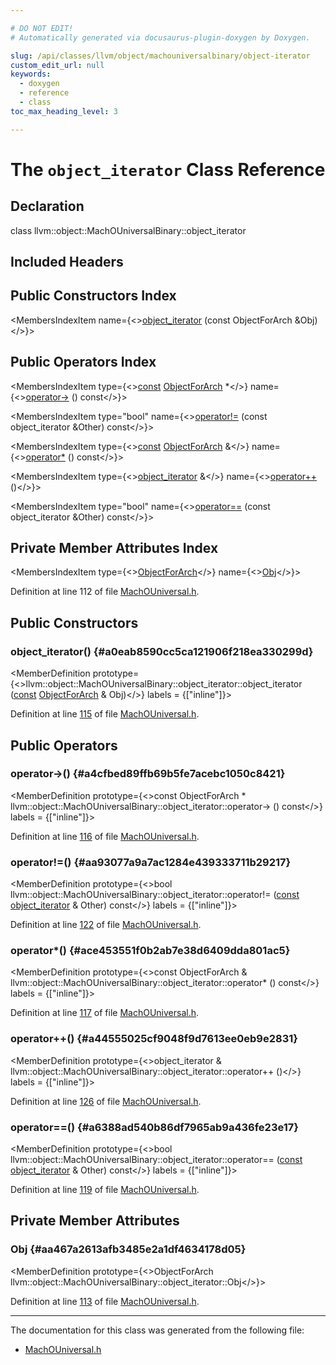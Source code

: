 ```yaml
---

# DO NOT EDIT!
# Automatically generated via docusaurus-plugin-doxygen by Doxygen.

slug: /api/classes/llvm/object/machouniversalbinary/object-iterator
custom_edit_url: null
keywords:
  - doxygen
  - reference
  - class
toc_max_heading_level: 3

---
```





# The `object_iterator` Class Reference

<DoxygenPage pluginConfig={pluginConfig}>



## Declaration

<CodeBlock>class llvm::object::MachOUniversalBinary::object_iterator</CodeBlock>

## Included Headers

<IncludesList>
<IncludesListItem
  filePath="llvm/Object/MachOUniversal.h"
  permalink="/docs/api/files/include/include/llvm/include/llvm/object/machouniversal-h"
  isLocal="true" />
</IncludesList>

## Public Constructors Index

<MembersIndex>

<MembersIndexItem
  name={<><a href="#a0eab8590cc5ca121906f218ea330299d">object&#95;iterator</a> (const ObjectForArch &amp;Obj)</>}>
</MembersIndexItem>

</MembersIndex>

## Public Operators Index

<MembersIndex>

<MembersIndexItem
  type={<><a href="/docs/api/files/lib/lib/target/lib/target/aarch64/aarch64promoteconstant-cpp/#a90f8350fecae261c25be85d38b451bff">const</a> <a href="/docs/api/classes/llvm/object/machouniversalbinary/objectforarch">ObjectForArch</a> &#42;</>}
  name={<><a href="#a4cfbed89ffb69b5fe7acebc1050c8421">operator-&gt;</a> () const</>}>
</MembersIndexItem>

<MembersIndexItem
  type="bool"
  name={<><a href="#aa93077a9a7ac1284e439333711b29217">operator!=</a> (const object&#95;iterator &amp;Other) const</>}>
</MembersIndexItem>

<MembersIndexItem
  type={<><a href="/docs/api/files/lib/lib/target/lib/target/aarch64/aarch64promoteconstant-cpp/#a90f8350fecae261c25be85d38b451bff">const</a> <a href="/docs/api/classes/llvm/object/machouniversalbinary/objectforarch">ObjectForArch</a> &amp;</>}
  name={<><a href="#ace453551f0b2ab7e38d6409dda801ac5">operator&#42;</a> () const</>}>
</MembersIndexItem>

<MembersIndexItem
  type={<><a href="/docs/api/classes/llvm/object/machouniversalbinary/object-iterator">object&#95;iterator</a> &amp;</>}
  name={<><a href="#a44555025cf9048f9d7613ee0eb9e2831">operator++</a> ()</>}>
</MembersIndexItem>

<MembersIndexItem
  type="bool"
  name={<><a href="#a6388ad540b86df7965ab9a436fe23e17">operator==</a> (const object&#95;iterator &amp;Other) const</>}>
</MembersIndexItem>

</MembersIndex>

## Private Member Attributes Index

<MembersIndex>

<MembersIndexItem
  type={<><a href="/docs/api/classes/llvm/object/machouniversalbinary/objectforarch">ObjectForArch</a></>}
  name={<><a href="#aa467a2613afb3485e2a1df4634178d05">Obj</a></>}>
</MembersIndexItem>

</MembersIndex>


Definition at line 112 of file <a href="/docs/api/files/include/include/llvm/include/llvm/object/machouniversal-h">MachOUniversal.h</a>.

<SectionDefinition>

## Public Constructors

### object&#95;iterator() {#a0eab8590cc5ca121906f218ea330299d}

<MemberDefinition
  prototype={<>llvm::object::MachOUniversalBinary::object&#95;iterator::object&#95;iterator (<a href="/docs/api/files/lib/lib/target/lib/target/aarch64/aarch64promoteconstant-cpp/#a90f8350fecae261c25be85d38b451bff">const</a> <a href="/docs/api/classes/llvm/object/machouniversalbinary/objectforarch">ObjectForArch</a> &amp; Obj)</>}
  labels = {["inline"]}>

Definition at line <a href="/docs/api/files/include/include/llvm/include/llvm/object/machouniversal-h/#l00115">115</a> of file <a href="/docs/api/files/include/include/llvm/include/llvm/object/machouniversal-h">MachOUniversal.h</a>.
</MemberDefinition>

</SectionDefinition>

<SectionDefinition>

## Public Operators

### operator-&gt;() {#a4cfbed89ffb69b5fe7acebc1050c8421}

<MemberDefinition
  prototype={<>const ObjectForArch &#42; llvm::object::MachOUniversalBinary::object&#95;iterator::operator-&gt; () const</>}
  labels = {["inline"]}>

Definition at line <a href="/docs/api/files/include/include/llvm/include/llvm/object/machouniversal-h/#l00116">116</a> of file <a href="/docs/api/files/include/include/llvm/include/llvm/object/machouniversal-h">MachOUniversal.h</a>.
</MemberDefinition>

### operator!=() {#aa93077a9a7ac1284e439333711b29217}

<MemberDefinition
  prototype={<>bool llvm::object::MachOUniversalBinary::object&#95;iterator::operator!= (<a href="/docs/api/files/lib/lib/target/lib/target/aarch64/aarch64promoteconstant-cpp/#a90f8350fecae261c25be85d38b451bff">const</a> <a href="/docs/api/classes/llvm/object/machouniversalbinary/object-iterator">object&#95;iterator</a> &amp; Other) const</>}
  labels = {["inline"]}>

Definition at line <a href="/docs/api/files/include/include/llvm/include/llvm/object/machouniversal-h/#l00122">122</a> of file <a href="/docs/api/files/include/include/llvm/include/llvm/object/machouniversal-h">MachOUniversal.h</a>.
</MemberDefinition>

### operator&#42;() {#ace453551f0b2ab7e38d6409dda801ac5}

<MemberDefinition
  prototype={<>const ObjectForArch &amp; llvm::object::MachOUniversalBinary::object&#95;iterator::operator&#42; () const</>}
  labels = {["inline"]}>

Definition at line <a href="/docs/api/files/include/include/llvm/include/llvm/object/machouniversal-h/#l00117">117</a> of file <a href="/docs/api/files/include/include/llvm/include/llvm/object/machouniversal-h">MachOUniversal.h</a>.
</MemberDefinition>

### operator++() {#a44555025cf9048f9d7613ee0eb9e2831}

<MemberDefinition
  prototype={<>object&#95;iterator &amp; llvm::object::MachOUniversalBinary::object&#95;iterator::operator++ ()</>}
  labels = {["inline"]}>

Definition at line <a href="/docs/api/files/include/include/llvm/include/llvm/object/machouniversal-h/#l00126">126</a> of file <a href="/docs/api/files/include/include/llvm/include/llvm/object/machouniversal-h">MachOUniversal.h</a>.
</MemberDefinition>

### operator==() {#a6388ad540b86df7965ab9a436fe23e17}

<MemberDefinition
  prototype={<>bool llvm::object::MachOUniversalBinary::object&#95;iterator::operator== (<a href="/docs/api/files/lib/lib/target/lib/target/aarch64/aarch64promoteconstant-cpp/#a90f8350fecae261c25be85d38b451bff">const</a> <a href="/docs/api/classes/llvm/object/machouniversalbinary/object-iterator">object&#95;iterator</a> &amp; Other) const</>}
  labels = {["inline"]}>

Definition at line <a href="/docs/api/files/include/include/llvm/include/llvm/object/machouniversal-h/#l00119">119</a> of file <a href="/docs/api/files/include/include/llvm/include/llvm/object/machouniversal-h">MachOUniversal.h</a>.
</MemberDefinition>

</SectionDefinition>

<SectionDefinition>

## Private Member Attributes

### Obj {#aa467a2613afb3485e2a1df4634178d05}

<MemberDefinition
  prototype={<>ObjectForArch llvm::object::MachOUniversalBinary::object&#95;iterator::Obj</>}>

Definition at line <a href="/docs/api/files/include/include/llvm/include/llvm/object/machouniversal-h/#l00113">113</a> of file <a href="/docs/api/files/include/include/llvm/include/llvm/object/machouniversal-h">MachOUniversal.h</a>.
</MemberDefinition>

</SectionDefinition>

<hr/>

The documentation for this class was generated from the following file:

<ul>
<li><a href="/docs/api/files/include/include/llvm/include/llvm/object/machouniversal-h">MachOUniversal.h</a></li>
</ul>

</DoxygenPage>
